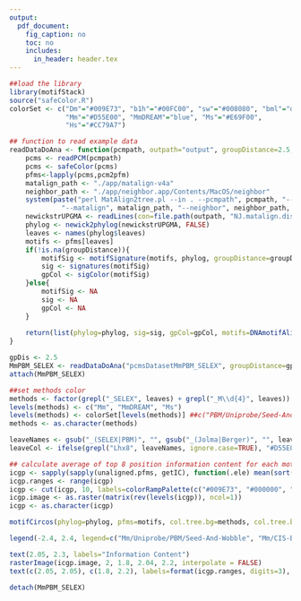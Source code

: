 ```yaml
---
output:
  pdf_document:
    fig_caption: no
    toc: no
    includes:
      in_header: header.tex
---
```



```r
##load the library
library(motifStack)
source("safeColor.R")
colorSet <- c("Dm"="#009E73", "b1h"="#00FC00", "sw"="#008080", "bml"="darkgreen", 
              "Mm"="#D55E00", "MmDREAM"="blue", "Ms"="#E69F00", 
              "Hs"="#CC79A7")

## function to read example data
readDataDoAna <- function(pcmpath, outpath="output", groupDistance=2.5, trim=0.2){
    pcms <- readPCM(pcmpath)
    pcms <- safeColor(pcms)
    pfms<-lapply(pcms,pcm2pfm)
    matalign_path <- "./app/matalign-v4a"
    neighbor_path <- "./app/neighbor.app/Contents/MacOS/neighbor"
    system(paste("perl MatAlign2tree.pl --in . --pcmpath", pcmpath, "--out", outpath,
             "--matalign", matalign_path, "--neighbor", neighbor_path, "--tree","UPGMA"))
    newickstrUPGMA <- readLines(con=file.path(outpath, "NJ.matalign.distMX.nwk"))
    phylog <- newick2phylog(newickstrUPGMA, FALSE)
    leaves <- names(phylog$leaves)
    motifs <- pfms[leaves]
    if(!is.na(groupDistance)){
        motifSig <- motifSignature(motifs, phylog, groupDistance=groupDistance, min.freq=1, trim=trim)
        sig <- signatures(motifSig)
        gpCol <- sigColor(motifSig)
    }else{
        motifSig <- NA
        sig <- NA
        gpCol <- NA
    }
    
    return(list(phylog=phylog, sig=sig, gpCol=gpCol, motifs=DNAmotifAlignment(motifs), leaves=leaves, unaligned.pfms=motifs))
}

```

```r
gpDis <- 2.5
MmPBM_SELEX <- readDataDoAna("pcmsDatasetMmPBM_SELEX", groupDistance=gpDis)
attach(MmPBM_SELEX)

##set methods color
methods <- factor(grepl("_SELEX", leaves) + grepl("_M\\d{4}", leaves))
levels(methods) <- c("Mm", "MmDREAM", "Ms")
levels(methods) <- colorSet[levels(methods)] ##c("PBM/Uniprobe/Seed-And-Wobble", "PBM/CIS-BP/DREAM5", "SELEX/CIS-BP")
methods <- as.character(methods)

leaveNames <- gsub("_(SELEX|PBM)", "", gsub("_(Jolma|Berger)", "", leaves))
leaveCol <- ifelse(grepl("Lhx8", leaveNames, ignore.case=TRUE), "#D55E00", "#000000")

## calculate average of top 8 position information content for each motif
icgp <- sapply(sapply(unaligned.pfms, getIC), function(.ele) mean(sort(.ele, decreasing=TRUE)[1:min(8, length(.ele))]))
icgp.ranges <- range(icgp)
icgp <- cut(icgp, 10, labels=colorRampPalette(c("#009E73", "#000000", "#D55E00"))(10))
icgp.image <- as.raster(matrix(rev(levels(icgp)), ncol=1))
icgp <- as.character(icgp)

motifCircos(phylog=phylog, pfms=motifs, col.tree.bg=methods, col.tree.bg.alpha=.3, r.rings=c(.1, .1), col.rings=list(icgp, rep("white", length(icgp))), col.inner.label.circle=gpCol, inner.label.circle.width=0.05, labels.leaves=leaveNames, col.leaves=leaveCol, cleaves=.1, r.tree=1, r.leaves=.5, clabel.leaves=.9, motifScale="logarithmic", angle=358, groupDistance=gpDis, plotIndex=TRUE,groupDistanceLineCol='#D55E00')

legend(-2.4, 2.4, legend=c("Mm/Uniprobe/PBM/Seed-And-Wobble", "Mm/CIS-BP/PBM/DREAM5", "Mm/CIS-BP/SELEX"), fill=highlightCol(colorSet[c("Mm", "MmDREAM", "Ms")], .3), border="white", lty=NULL, bty = "n")

text(2.05, 2.3, labels="Information Content")
rasterImage(icgp.image, 2, 1.8, 2.04, 2.2, interpolate = FALSE)
text(c(2.05, 2.05), c(1.8, 2.2), labels=format(icgp.ranges, digits=3), adj=0)

detach(MmPBM_SELEX)
```